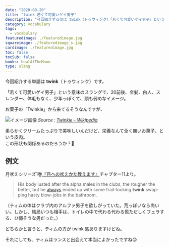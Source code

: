 ```yaml
---
date: "2020-08-20"
title: "twink 若くて可愛いゲイ男子"
description: "今回紹介するのは twink（トゥウィンク）「若くて可愛いゲイ男子」という意味のスラングです。例文は、月吠えシリーズ1巻『月への吠えかた教えます』より"
category: vocabulary
tags:
  - vocabulary
featuredimage: ./featuredimage.jpg
squareimage: ./featuredimage_s.jpg
cardimage: ./featuredimage.jpg
toc: false
tocSub: false
books: howlAtTheMoon
type: slang
---
```



今回紹介する単語は __twink__（トゥウィンク）です。

「若くて可愛いゲイ男子」という意味のスラングで、20前後、金髪、白人、スレンダー、体毛もなく、少年っぽくて、頭も弱めなイメージ。

お菓子の「Twinkie」から来てるそうなんですが、

![イメージ画像](./1200px-Hostess-Twinkies.jpg)
_Source : [Twinkie - Wikipedia](https://en.wikipedia.org/wiki/Twinkie)_

柔らかくクリームたっぷりで美味しいんだけど、栄養なんて全く無いお菓子、という皮肉。  
この形状も関係あるのだろうか？🤔

## 例文

月吠えシリーズ1巻[『月への吠えかた教えます』](/mm-romance/how-to-howl-at-the-moon/)チャプター11より。

<Blockquote book srcBook="howToHowlAtTheMoon" lang="en" chapter="11">
His body lusted after the alpha males in the clubs, the rougher the better, but he <a href="/vocabulary/always/">always</a> ended up with some frail-looking <strong>twink</strong> swapping hasty blow-jobs in the bathroom.
</Blockquote>

<p className="translation">（ティムの体はクラブ内のアルファ男子を欲しがっていた。荒っぽいなら尚いい。しかし、結局いつも相手は、トイレの中で代わる代わる慌ただしくフェラする、ひ弱そうな男だった。）</p>

どちらかと言うと、ティムの方が twink 感ありますけどね。

それにしても、ティムはランスと出会えて本当によかったですね😊

<VocabularyFooter book="howToHowlAtTheMoon" />

